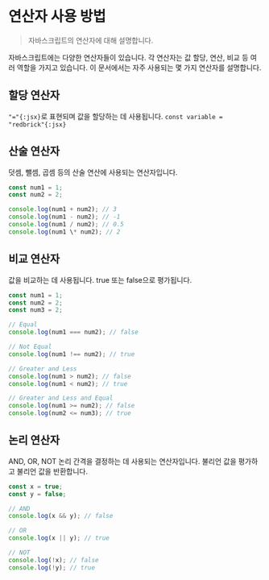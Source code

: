 # 연산자 사용 방법

> 자바스크립트의 연산자에 대해 설명합니다.

자바스크립트에는 다양한 연산자들이 있습니다. 각 연산자는 값 할당, 연산, 비교 등 여러 역할을 가지고 있습니다. 이 문서에서는 자주 사용되는 몇 가지 연산자를 설명합니다.

## 할당 연산자

`"="{:jsx}`로 표현되며 값을 할당하는 데 사용됩니다.
`const variable = "redbrick"{:jsx}`

## 산술 연산자

덧셈, 뺄셈, 곱셈 등의 산술 연산에 사용되는 연산자입니다.

```js showLineNumbers copy
const num1 = 1;
const num2 = 2;

console.log(num1 + num2); // 3
console.log(num1 - num2); // -1
console.log(num1 / num2); // 0.5
console.log(num1 \* num2); // 2
```

## 비교 연산자

값을 비교하는 데 사용됩니다. true 또는 false으로 평가됩니다.

```js showLineNumbers copy
const num1 = 1;
const num2 = 2;
const num3 = 2;

// Equal
console.log(num1 === num2); // false​

// Not Equal
console.log(num1 !== num2); // true

// Greater and Less
console.log(num1 > num2); // false
console.log(num1 < num2); // true

// Greater and Less and Equal
console.log(num1 >= num2); // false
console.log(num2 <= num3); // true
```

## 논리 연산자

AND, OR, NOT 논리 간격을 결정하는 데 사용되는 연산자입니다. 불리언 값을 평가하고 불리언 값을 반환합니다.

```js showLineNumbers copy
const x = true;
const y = false;

// AND
console.log(x && y); // false

// OR
console.log(x || y); // true

// NOT
console.log(!x); // false
console.log(!y); // true
```
